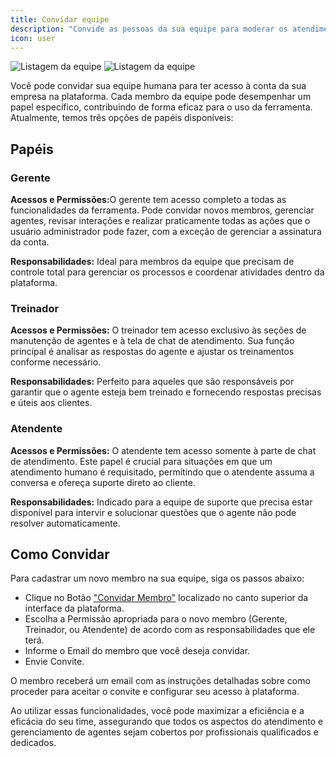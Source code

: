 ```yaml
---
title: Convidar equipe
description: "Convide as pessoas da sua equipe para moderar os atendimentos"
icon: user
---
```


<img
  className="block dark:hidden rounded-xl border border-gray-300"
  src="/images/team/list-light.png"
  alt="Listagem da equipe"
/>
<img
  className="hidden dark:block rounded-xl"
  src="/images/team/list-dark.png"
  alt="Listagem da equipe"
/>

Você pode convidar sua equipe humana para ter acesso à conta da sua empresa na plataforma. Cada membro da equipe pode desempenhar um papel específico, contribuindo de forma eficaz para o uso da ferramenta. Atualmente, temos três opções de papéis disponíveis:

## Papéis

### Gerente

<b>Acessos e Permissões:</b>O gerente tem acesso completo a todas as
funcionalidades da ferramenta. Pode convidar novos membros, gerenciar agentes,
revisar interações e realizar praticamente todas as ações que o usuário
administrador pode fazer, com a exceção de gerenciar a assinatura da conta.

<b>Responsabilidades:</b>
Ideal para membros da equipe que precisam de controle total para gerenciar os processos
e coordenar atividades dentro da plataforma.

### Treinador

<b>Acessos e Permissões:</b> O treinador tem acesso exclusivo às seções de manutenção
de agentes e à tela de chat de atendimento. Sua função principal é analisar as respostas
do agente e ajustar os treinamentos conforme necessário.

<b>Responsabilidades:</b>
Perfeito para aqueles que são responsáveis por garantir que o agente esteja bem treinado
e fornecendo respostas precisas e úteis aos clientes.

### Atendente

<b>Acessos e Permissões:</b> O atendente tem acesso somente à parte de chat de atendimento.
Este papel é crucial para situações em que um atendimento humano é requisitado, permitindo
que o atendente assuma a conversa e ofereça suporte direto ao cliente.

<b>Responsabilidades:</b>
Indicado para a equipe de suporte que precisa estar disponível para intervir e solucionar
questões que o agente não pode resolver automaticamente.

## Como Convidar

Para cadastrar um novo membro na sua equipe, siga os passos abaixo:

- Clique no Botão ["Convidar Membro"](https://app.gptmaker.ai/browse/team) localizado no canto superior da interface da plataforma.
- Escolha a Permissão apropriada para o novo membro (Gerente, Treinador, ou Atendente) de acordo com as responsabilidades que ele terá.
- Informe o Email do membro que você deseja convidar.
- Envie Convite.

O membro receberá um email com as instruções detalhadas sobre como proceder para aceitar o convite e configurar seu acesso à plataforma.

Ao utilizar essas funcionalidades, você pode maximizar a eficiência e a eficácia do seu time, assegurando que todos os aspectos do atendimento e gerenciamento de agentes sejam cobertos por profissionais qualificados e dedicados.
